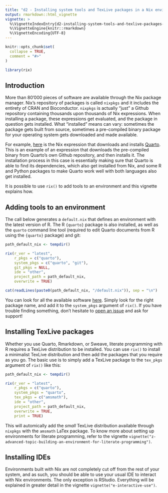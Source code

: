 ```yaml
---
title: "d2 - Installing system tools and TexLive packages in a Nix environment"
output: rmarkdown::html_vignette
vignette: >
  %\VignetteIndexEntry{d2-installing-system-tools-and-texlive-packages-in-a-nix-environment}
  %\VignetteEngine{knitr::rmarkdown}
  %\VignetteEncoding{UTF-8}
---
```


```r
knitr::opts_chunk$set(
  collapse = TRUE,
  comment = "#>"
)
```

```r
library(rix)
```

## Introduction

More than 80'000 pieces of software are available through the Nix package
manager. Nix’s repository of packages is called `nixpkgs` and it includes the
entirety of CRAN and Bioconductor. `nixpkgs` is actually "just" a Github
repository containing thousands upon thousands of Nix expressions. When
installing a package, these expressions get evaluated, and the package in
question gets installed. What "installed" means can vary: sometimes the package
gets built from source, sometimes a pre-compiled binary package for your
operating system gets downloaded and made available.

For example,
[here](https://github.com/NixOS/nixpkgs/blob/dce218f4f35440622d2056f93ddc335351763bb4/pkgs/development/libraries/quarto/default.nix)
is the Nix expression that downloads and installs [Quarto](https://quarto.org/).
This is an example of an expression that downloads the pre-compiled
binary from Quarto’s own Github repository, and then installs it. The
installation process in this case is essentially making sure that Quarto is able
to find its dependencies, which also get installed from Nix, and some R and
Python packages to make Quarto work well with both languages also get installed.

It is possible to use `rix()` to add tools to an environment and this vignette
explains how.


## Adding tools to an environment

The call below generates a `default.nix` that defines an environment with the
latest version of R. The R `{quarto}` package is also installed, as well as the
`quarto` command line tool (required to edit Quarto documents from R using the
`{quarto}` package) and git:


```r
path_default_nix <- tempdir()

rix(r_ver = "latest",
    r_pkgs = c("quarto"),
    system_pkgs = c("quarto", "git"),
    git_pkgs = NULL,
    ide = "other",
    project_path = path_default_nix,
    overwrite = TRUE)
```

```r
cat(readLines(paste0(path_default_nix, "/default.nix")), sep = "\n")
```

You can look for all the available software
[here](https://search.nixos.org/packages?channel=unstable&from=0&size=50&sort=relevance&type=packages&query=).
Simply look for the right package name, and add it to the `system_pkgs` argument
of `rix()`. If you have trouble finding something, don’t hesitate to 
[open an issue ](https://github.com/b-rodrigues/rix/issues) and ask for support!


## Installing TexLive packages

Whether you use Quarto, Rmarkdown, or Sweave, literate programming with R
requires a TexLive distribution to be installed. You can use `rix()` to install
a minimalist TexLive distribution and then add the packages that you require as
you go. The basic use is to simply add a TexLive package to the `tex_pkgs`
argument of `rix()` like this:


```r
path_default_nix <- tempdir()

rix(r_ver = "latest",
    r_pkgs = c("quarto"),
    system_pkgs = "quarto",
    tex_pkgs = c("amsmath"),
    ide = "other",
    project_path = path_default_nix,
    overwrite = TRUE,
    print = TRUE)

```

This will automically add the *small* TexLive distribution available through
`nixpkgs` with the `amsmath` LaTex package. To know more about setting up
environments for literate programming, refer to the vignette
`vignette("z-advanced-topic-building-an-environment-for-literate-programming")`.


## Installing IDEs

Environments built with Nix are not completely cut off from the rest of your
system, and as such, you should be able to use your usual IDE to interact with
Nix environments. The only exception is RStudio. Everything will be explained in
greater detail in the vignette `vignette("e-interactive-use")`.

